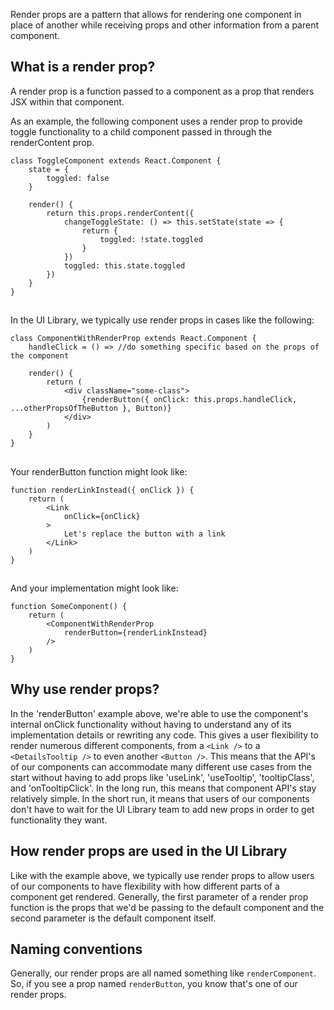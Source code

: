 Render props are a pattern that allows for rendering one component in place of another while receiving props and other information from a parent component.

## What is a render prop?

A render prop is a function passed to a component as a prop that renders JSX within that component.

As an example, the following component uses a render prop to provide toggle functionality to a child component passed in through the renderContent prop.

```
class ToggleComponent extends React.Component {
    state = {
        toggled: false
    }

    render() {
        return this.props.renderContent({
            changeToggleState: () => this.setState(state => {
                return {
                    toggled: !state.toggled
                }
            })
            toggled: this.state.toggled
        })
    }
}
```

##

In the UI Library, we typically use render props in cases like the following:

```
class ComponentWithRenderProp extends React.Component {
    handleClick = () => //do something specific based on the props of the component

    render() {
        return (
            <div className="some-class">
                {renderButton({ onClick: this.props.handleClick, ...otherPropsOfTheButton }, Button)}
            </div>
        )
    }
}
```

##

Your renderButton function might look like:

```
function renderLinkInstead({ onClick }) {
    return (
        <Link
            onClick={onClick}
        >
            Let's replace the button with a link
        </Link>
    )
}
```

##

And your implementation might look like:

```
function SomeComponent() {
    return (
        <ComponentWithRenderProp
            renderButton={renderLinkInstead}
        />
    )
}
```
##

## Why use render props?
In the 'renderButton' example above, we're able to use the component's internal onClick functionality without having to understand any of its implementation details or rewriting any code. This gives a user flexibility to render numerous different components, from a `<Link />` to a `<DetailsTooltip />` to even another `<Button />`.
This means that the API's of our components can accommodate many different use cases from the start without having to add props like 'useLink', 'useTooltip', 'tooltipClass', and 'onTooltipClick'. In the long run, this means that component API's stay relatively simple. In the short run, it means that users of our components don't have to wait for the UI Library team to add new props in order to get functionality they want.

## How render props are used in the UI Library
Like with the example above, we typically use render props to allow users of our components to have flexibility with how different parts of a component get rendered.
Generally, the first parameter of a render prop function is the props that we'd be passing to the default component and the second parameter is the default component itself.

## Naming conventions

Generally, our render props are all named something like `renderComponent`. So, if you see a prop named `renderButton`, you know that's one of our render props.
